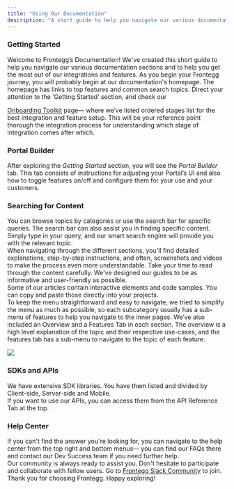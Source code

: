 ```yaml
---
title: "Using Our Documentation"
description: "A short guide to help you navigate our various documentation sections and to help you get the most out of our integrations and features."
---
```


### Getting Started

Welcome to Frontegg’s Documentation! We've created this short guide to help you navigate our various documentation sections and to help you get the most out of our integrations and features. As you begin your Frontegg journey, you will probably begin at our documentation's homepage. The homepage has links to top features and common search topics. Direct your attention to the ‘Getting Started’ section, and check our

[Onboarding Toolkit](/docs/adding-frontegg-to-your-app) page— where we’ve listed ordered stages list for the best integration and feature setup. This will be your reference point thorough the integration process for understanding which stage of integration comes after which. 

### Portal Builder

After exploring the _Getting Started_ section, you will see the _Portal Builder_ tab. This tab consists of instructions for adjusting your Portal’s UI and also how to toggle features on/off and configure them for your use and your customers.

### Searching for Content

You can browse topics by categories or use the search bar for specific queries. The search bar can also assist you in finding specific content. Simply type in your query, and our smart search engine will provide you with the relevant topic.  
When navigating through the different sections, you'll find detailed explanations, step-by-step instructions, and often, screenshots and videos to make the process even more understandable. Take your time to read through the content carefully. We've designed our guides to be as informative and user-friendly as possible.  
Some of our articles contain interactive elements and code samples. You can copy and paste those directly into your projects.  
To keep the menu straightforward and easy to navigate, we tried to simplify the menu as much as possible, so each subcategory usually has a sub-menu of features to help you navigate to the inner pages. We’ve also included an Overview and a Features Tab in each section. The overview is a high level explanation of the topic and their respective use-cases, and the features tab has a sub-menu to navigate to the topic of each feature. 

![](/images/15a93d2-Screenshot_2023-10-01_at_10.57.40.png) 

### SDKs and APIs

We have extensive SDK libraries. You have them listed and divided by Client-side, Server-side and Mobile.  
If you want to use our APIs, you can access them from the API Reference Tab at the top.

### Help Center

If you can't find the answer you're looking for, you can navigate to the help center from the top right and bottom menus— you can find our FAQs there and contact our Dev Success team if you need further help.  
Our community is always ready to assist you. Don't hesitate to participate and collaborate with fellow users. Go to [Frontegg Slack Community](https://frontegg-community.slack.com/ssb/redirect) to join.  
Thank you for choosing Frontegg. Happy exploring!